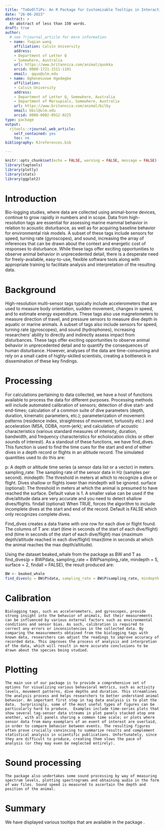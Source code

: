 ```yaml
---
title: "ToOoOlTiPs: An R Package for Customizable Tooltips in Interactive Graphics"
date: "26-06-2023"
abstract: >
  An abstract of less than 150 words.
draft: true
author:  
  # see ?rjournal_article for more information
  - name: Yuqian wang
    affiliation: Calvin University
    address:
    - Department of Letter Q
    - Somewhere, Australia
    url: https://www.britannica.com/animal/quokka
    orcid: 0000-1721-1511-1101
    email:  qquo@ulm.edu
  - name: Oghenesuvwe Ogedegbe
    affiliation:
    - Calvin University
    address:
    - Department of Letter Q, Somewhere, Australia
    - Department of Marsupials, Somewhere, Australia
    url: https://www.britannica.com/animal/bilby
    email: bbil@ulm.edu
    orcid: 0000-0002-0912-0225
type: package
output: 
  rjtools::rjournal_web_article:
    self_contained: yes
    toc: no
bibliography: RJreferences.bib

---
```


```r
knitr::opts_chunk$set(echo = FALSE, warning = FALSE, message = FALSE)
library(tagtools)
library(plotly)
library(stats)
library(ggplot2)
```

# Introduction

Bio-logging studies, where data are collected using animal-borne devices, continue to grow rapidly in numbers and in scope. Data from high-resolution tags are essential for assessing marine mammal behavior in relation to acoustic disturbance, as well as for acquiring baseline behavior for environmental risk models. A subset of these tags include sensors for speed, turning rate (gyroscopes), and sound, increasing the array of inferences that can be drawn about the context and energetic cost of responses to disturbance. While these tags offer exciting opportunities to observe animal behavior in unprecedented detail, there is a desperate need for freely-available, easy-to-use, flexible software tools along with appropriate training to facilitate analysis and interpretation of the resulting data.

# Background

High-resolution multi-sensor tags typically include accelerometers that are used to measure body orientation, sudden movement, changes in speed, and to estimate energy expenditure. These tags also use magnetometers to measure direction of travel, and pressure sensors to measure dive depth in aquatic or marine animals. A subset of tags also include sensors for speed, turning rate (gyroscopes), and sound (hydrophones), increasing researchers’ ability to directly and indirectly assess impact from disturbances. These tags offer exciting opportunities to observe animal behavior in unprecedented detail and to quantify the consequences of human disturbance. However, analyses of the data are time-consuming and rely on a small cadre of highly-skilled scientists, creating a bottleneck in dissemination of these key findings. 

# Processing

For calculations pertaining to data collected, we have a host of functions available to process the data for different purposes. Processing methods will include automated calibration of sensors; detection of dive start- and end-times; calculation of a common suite of dive parameters (depth, duration, kinematic parameters, etc.); parameterization of movement patterns (residence index, straightness of movement, tortuosity etc.) and acceleration (MSA, ODBA, norm-jerk);  and calculation of acoustic characteristics (various standard measures of intensity, duration, bandwidth, and frequency characteristics for echolocation clicks or other sounds of interest). As a standout of these functions, we have find_dives. This function is used to find the time cues for the start and end of either dives in a depth record or flights in an altitude record. The simulated quantities used to do this are: 

p: A depth or altitude time series (a sensor data list or  a vector) in meters.
sampling_rate: The sampling rate of the sensor data in Hz (samples per second).
mindepth: The threshold in meters at which to recognize a dive or flight. Dives shallow or flights lower than mindepth will be ignored.
surface (optional): The threshold in meters at which the animal is presumed to have reached the surface. Default value is 1. A smaller value can be used if the dive/altitude data are very accurate and you need to detect shallow dives/flights.
findall (optional) When TRUE, forces the algorithm to include incomplete dives at the start and end of the record. Default is FALSE which only recognizes complete dives.

Find_dives creates a data frame with one row for each dive or flight found. The columns of T are: 
start (time in seconds of the start of each dive/flight)
end (time in seconds of the start of each dive/flight)
max (maximum depth/altitude reached in each dive/flight) 
tmax(time in seconds at which the animal reaches the max depth/altitude).

Using the dataset beaked_whale from the package as BW and
T as find_dives(p = BW$P$data, sampling_rate = BW$P$sampling_rate, mindepth = 5, surface = 2, findall = FALSE), the result produced are:


```r
BW <- beaked_whale
find_dives(p = BW$P$data, sampling_rate = BW$P$sampling_rate, mindepth = 5, surface = 2, findall = FALSE)
```

# Calibration
	Biologging tags, such as accelerometers, and gyroscopes, provide strong insight into the behavior of animals, but their measurements can be influenced by various external factors such as environmental conditions and sensor bias. As such, calibration is required to correct any errors or inconsistencies in the collected data. By comparing the measurements obtained from the biologging tags with known data, researchers can adjust the readings to improve accuracy of recorded data. This improves the process of analysis and interpretion of the data, which will result in more accurate conclusions to be drawn about the species being studied. 


# Plotting 
	The main use of our package is to provide a comprehensive set of options for visualizing various behavioral metrics, such as activity levels, movement patterns, dive depths and duration. This streamlines the analysis process and helps researchers to better understand animal behavior. An important first step in tag data analysis is to plot the data.  Surprisingly, some of the most useful types of figures can be particularly hard to produce.  Examples include time-series plots that show several tag-sensor data streams in plot panels stacked atop one another, with all panels sharing a common time scale; or plots where sensor data from many exemplars of an event of interest are overlaid, in order to compare behavior between events. The resulting figures often prove crucially convincing to summarize results and complement statistical analysis in scientific publications. Unfortunately, since they are difficult to produce, creating them slows the pace of analysis (or they may even be neglected entirely).

# Sound processing 
	The package also undertakes some sound processing by way of measuring spectrum levels, plotting spectrograms and obtaining audio in the form of wav files. Sound speed is measured to ascertain the depth and position of the animal. 

# Summary

We have displayed various tooltips that are available in the package \pkg{ToOoOlTiPs}. 
